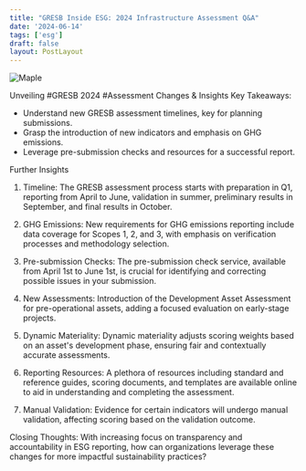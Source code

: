 ```yaml
---
title: "GRESB Inside ESG: 2024 Infrastructure Assessment Q&A"
date: '2024-06-14'
tags: ['esg']
draft: false
layout: PostLayout
---
```


<div className="flex justify-center">
<div className="my-1 w-full px-2 xl:my-1 xl:w-1/2 xl:px-2">
    <img src="https://img.youtube.com/vi/UGcR4IyHN9g/0.jpg" alt="Maple" className="mx-auto h-58 w-auto" />
</div>
</div>

Unveiling #GRESB 2024 #Assessment Changes & Insights
Key Takeaways:
- Understand new GRESB assessment timelines, key for planning submissions.
- Grasp the introduction of new indicators and emphasis on GHG emissions.
- Leverage pre-submission checks and resources for a successful report.

Further Insights
1. Timeline:
The GRESB assessment process starts with preparation in Q1, reporting from April to June, validation in summer, preliminary results in September, and final results in October.

2. GHG Emissions:
New requirements for GHG emissions reporting include data coverage for Scopes 1, 2, and 3, with emphasis on verification processes and methodology selection.

3. Pre-submission Checks:
The pre-submission check service, available from April 1st to June 1st, is crucial for identifying and correcting possible issues in your submission.

4. New Assessments:
Introduction of the Development Asset Assessment for pre-operational assets, adding a focused evaluation on early-stage projects.

5. Dynamic Materiality:
Dynamic materiality adjusts scoring weights based on an asset's development phase, ensuring fair and contextually accurate assessments.

6. Reporting Resources:
A plethora of resources including standard and reference guides, scoring documents, and templates are available online to aid in understanding and completing the assessment.

7. Manual Validation:
Evidence for certain indicators will undergo manual validation, affecting scoring based on the validation outcome.

Closing Thoughts:
With increasing focus on transparency and accountability in ESG reporting, how can organizations leverage these changes for more impactful sustainability practices?
